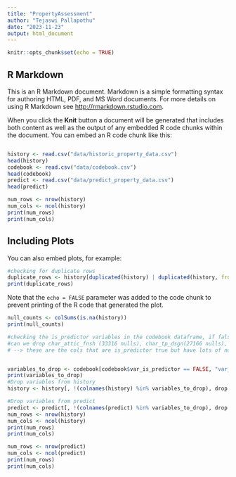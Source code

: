 ```yaml
---
title: "PropertyAssessment"
author: "Tejaswi Pallapothu"
date: "2023-11-23"
output: html_document
---
```


```r
knitr::opts_chunk$set(echo = TRUE)
```

## R Markdown

This is an R Markdown document. Markdown is a simple formatting syntax for authoring HTML, PDF, and MS Word documents. For more details on using R Markdown see <http://rmarkdown.rstudio.com>.

When you click the **Knit** button a document will be generated that includes both content as well as the output of any embedded R code chunks within the document. You can embed an R code chunk like this:

```r


```

```r
history <- read.csv("data/historic_property_data.csv")
head(history)
codebook <- read.csv("data/codebook.csv")
head(codebook)
predict <- read.csv("data/predict_property_data.csv")
head(predict)
```

```r
num_rows <- nrow(history)
num_cols <- ncol(history)
print(num_rows)
print(num_cols)

```

## Including Plots

You can also embed plots, for example:

```r
#checking for duplicate rows
duplicate_rows <- history[duplicated(history) | duplicated(history, fromLast = TRUE), ]
print(duplicate_rows)
```

Note that the `echo = FALSE` parameter was added to the code chunk to prevent printing of the R code that generated the plot.


```r
null_counts <- colSums(is.na(history))
print(null_counts)

```




```r
#checking the is_predictor variables in the codebook dataframe, if false, dropping those columns from historical_data and test data
#can we drop char_attic_fnsh (33316 nulls), char_tp_dsgn(27166 nulls), char_apts(43124), char_porch(40634)???
# --> these are the cols that are is_predictor true but have lots of nulls


variables_to_drop <- codebook[codebook$var_is_predictor == FALSE, "var_name_standard"] 
print(variables_to_drop)
#Drop variables from history 
history <- history[, !(colnames(history) %in% variables_to_drop), drop = FALSE]

#Drop variables from predict 
predict <- predict[, !(colnames(predict) %in% variables_to_drop), drop = FALSE]
num_rows <- nrow(history)
num_cols <- ncol(history)
print(num_rows)
print(num_cols)

num_rows <- nrow(predict)
num_cols <- ncol(predict)
print(num_rows)
print(num_cols)

```